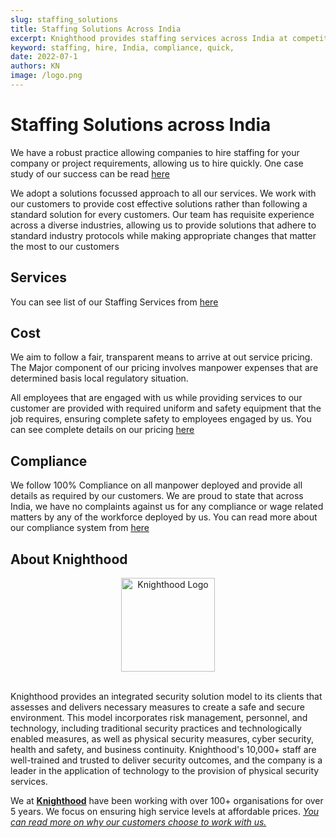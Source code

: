 ```yaml
---
slug: staffing_solutions
title: Staffing Solutions Across India 
excerpt: Knighthood provides staffing services across India at competitive prices. Learn more here!
keyword: staffing, hire, India, compliance, quick, 
date: 2022-07-1
authors: KN
image: /logo.png
---
```


# Staffing Solutions across India

We have a robust practice allowing companies to hire staffing for your company or project requirements, allowing us to hire quickly. One case study of our success can be read [here](/case/case2)

We adopt a solutions focussed approach to all our services. We work with our customers to provide cost effective solutions rather than following a standard solution for every customers. Our team has requisite experience across a diverse industries, allowing us to provide solutions that adhere to standard industry protocols while making appropriate changes that matter the most to our customers


## Services

You can see list of our Staffing Services from [here](/services/staffing)

## Cost

We aim to follow a fair, transparent means to arrive at out service pricing. The Major component of our pricing involves manpower expenses that are determined basis local regulatory situation.

All employees that are engaged with us while providing services to our customer are provided with required uniform and safety equipment that the job requires, ensuring complete safety to employees engaged by us. You can see complete details on our pricing [here](/pricing)

## Compliance

We follow 100% Compliance on all manpower deployed and provide all details as required by our customers. We are proud to state that across India, we have no complaints against us for any compliance or wage related matters by any of the workforce deployed by us. You can read more about our compliance system from [here](/docs/intro)



## About Knighthood

<center><img src="/img/logo.png" width ="150" height ='flex' alt="Knighthood Logo"/></center>
<br/>

Knighthood provides an integrated security solution model to its clients that assesses and delivers necessary measures to create a safe and secure environment. This model incorporates risk management, personnel, and technology, including traditional security practices and technologically enabled measures, as well as physical security measures, cyber security, health and safety, and business continuity. Knighthood's 10,000+ staff are well-trained and trusted to deliver security outcomes, and the company is a leader in the application of technology to the provision of physical security services.



We at **[Knighthood](/)** have been working with over 100+ organisations for over 5 years. We focus on ensuring high service levels at affordable prices. *[You can read more on why our customers choose to work with us.](/whyus)*
